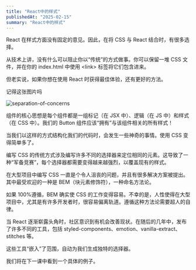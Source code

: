 ```yaml
---
title: "React中的样式"
publishedAt: "2025-02-15"
summary: "React中的样式"
---
```


React 在样式方面没有固定的意见。因此，在将 CSS 与 React 结合时，有很多选择。

从技术上讲，没有什么可以阻止你以“传统”的方式做事。你可以保留一堆 CSS 文件，并在你的 index.html 中使用 \<link\> 标签将它们包含进来。

但老实说，如果你想在使用 React 时获得最佳体验，还有更好的方法。

记得这张图片吗

![separation-of-concerns](/blog/react/separation-of-concerns.jpg)

组件的核心思想是每个组件都是一组标记（在 JSX 中）、逻辑（在 JS 中）和样式（在 CSS 中）。我们的 Button 组件应该“拥有”与该组件相关的所有样式！

当我们以这样的方式结构化我们的代码时，会发生一些神奇的事情。使用 CSS 变得简单多了。

编写 CSS 的传统方式涉及编写许多不同的选择器来定位相同的元素。这导致了一种“军备竞赛”，每个选择器都需要变得越来越强烈，以覆盖现有的样式。

在大型项目中编写 CSS 一直是个令人沮丧的问题，并且有很多解决方案被提出。其中最受欢迎的一种是 BEM（块元素修饰符），一种命名方法论。

如果 100%遵循，BEM 确实使 CSS 的工作变得容易。不幸的是，人性使得在大型项目中，尤其是有许多开发者时，很容易偏离轨道。遵循这种方法论需要超人的自律。

当 React 逐渐崭露头角时，社区意识到有机会改善现状。在随后的几年中，发布了许多不同的工具，包括 styled-components、emotion、vanilla-extract、stitches 等。

这些工具“嵌入”了范围，自动为我们生成独特的选择器。

我们将在下一课中看到一个具体的例子。
